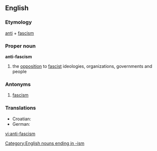 {{wikipedia}}
==English==

===Etymology===
[[anti]] + [[fascism]]

===Proper noun===
'''anti-fascism'''

# the [[opposition]] to [[fascist]] ideologies, organizations, governments and people

===Antonyms===
# [[fascism]]

===Translations===
{{rfc-level|Translations at L3+ (AutoFormat would have corrected level of Antonyms)}}
* Croatian: {{t-|hr|antifašizam|m}}
* German: {{t-|de|Antifaschismus|m}}

[[Category:English nouns ending in -ism]]

[[vi:anti-fascism]]